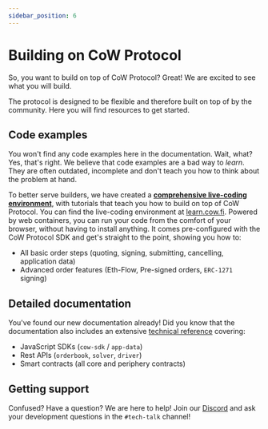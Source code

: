 ```yaml
---
sidebar_position: 6
---
```


# Building on CoW Protocol

So, you want to build on top of CoW Protocol? Great! We are excited to see what you will build.

The protocol is designed to be flexible and therefore built on top of by the community. Here you will find resources to get started.

## Code examples

You won't find any code examples here in the documentation. Wait, what? Yes, that's right.
We believe that code examples are a bad way to _learn_.
They are often outdated, incomplete and don't teach you how to think about the problem at hand.

To better serve builders, we have created a [**comprehensive live-coding environment**](https://learn.cow.fi), with tutorials that teach you how to build on top of CoW Protocol.
You can find the live-coding environment at [learn.cow.fi](https://learn.cow.fi).
Powered by web containers, you can run your code from the comfort of your browser, without having to install anything.
It comes pre-configured with the CoW Protocol SDK and get's straight to the point, showing you how to:

- All basic order steps (quoting, signing, submitting, cancelling, application data)
- Advanced order features (Eth-Flow, Pre-signed orders, `ERC-1271` signing)

## Detailed documentation

You've found our new documentation already! Did you know that the documentation also includes an extensive [technical reference](/category/technical-reference) covering:

- JavaScript SDKs (`cow-sdk` / `app-data`)
- Rest APIs (`orderbook`, `solver`, `driver`)
- Smart contracts (all core and periphery contracts)

## Getting support

Confused? Have a question? We are here to help! Join our [Discord](https://discord.com/invite/cowprotocol) and ask your development questions in the `#tech-talk` channel!